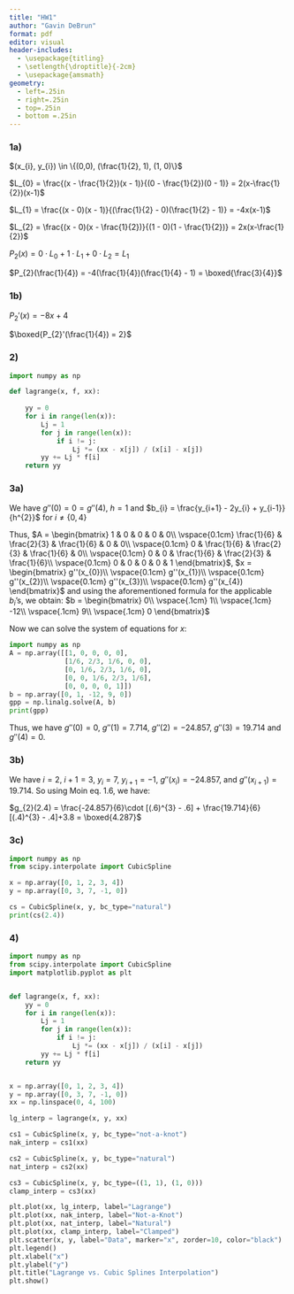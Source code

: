 ```yaml
---
title: "HW1"
author: "Gavin DeBrun"
format: pdf
editor: visual
header-includes:
  - \usepackage{titling}
  - \setlength{\droptitle}{-2cm}
  - \usepackage{amsmath}
geometry:
  - left=.25in
  - right=.25in
  - top=.25in
  - bottom =.25in
---
```

\vspace{-2cm}

### 1a)

$(x_{i}, y_{i}) \in \{(0,0), (\frac{1}{2}, 1), (1, 0)\}$

$L_{0} = \frac{(x - \frac{1}{2})(x - 1)}{(0 - \frac{1}{2})(0 - 1)} = 2(x-\frac{1}{2})(x-1)$

$L_{1} = \frac{(x - 0)(x - 1)}{(\frac{1}{2} - 0)(\frac{1}{2} - 1)} = -4x(x-1)$

$L_{2} = \frac{(x - 0)(x - \frac{1}{2})}{(1 - 0)(1 - \frac{1}{2})} = 2x(x-\frac{1}{2})$

$P_{2}(x) = 0 \cdot L_{0} + 1 \cdot L_{1} + 0 \cdot L_{2} = L_{1}$

$P_{2}(\frac{1}{4}) = -4(\frac{1}{4})(\frac{1}{4} - 1) = \boxed{\frac{3}{4}}$

### 1b)

$P_{2}'(x) = -8x + 4$

$\boxed{P_{2}'(\frac{1}{4}) = 2}$


### 2)


```python
import numpy as np

def lagrange(x, f, xx):
    
    yy = 0
    for i in range(len(x)):
        Lj = 1
        for j in range(len(x)):
            if i != j:
                Lj *= (xx - x[j]) / (x[i] - x[j])
        yy += Lj * f[i]
    return yy
```

### 3a)

We have $g''(0)=0=g''(4)$, $h = 1$ and $b_{i} = \frac{y_{i+1} - 2y_{i} + y_{i-1}}{h^{2}}$ for $i \neq \{0, 4\}$

Thus, $A = \begin{bmatrix}
1 & 0 & 0 & 0 & 0\\ \vspace{0.1cm}
\frac{1}{6} & \frac{2}{3} & \frac{1}{6} & 0 & 0\\ \vspace{0.1cm}
0 & \frac{1}{6} & \frac{2}{3} & \frac{1}{6} & 0\\ \vspace{0.1cm}
0 & 0 & \frac{1}{6} & \frac{2}{3} & \frac{1}{6}\\ \vspace{0.1cm}
0 & 0 & 0 & 0 & 1
\end{bmatrix}$, $x = \begin{bmatrix}
g''(x_{0})\\ \vspace{0.1cm}
g''(x_{1})\\ \vspace{0.1cm}
g''(x_{2})\\ \vspace{0.1cm}
g''(x_{3})\\ \vspace{0.1cm}
g''(x_{4})
\end{bmatrix}$ and using the aforementioned formula for the applicable $b_{i}$'s, we obtain:
$b = \begin{bmatrix}
0\\ \vspace{.1cm}
1\\ \vspace{.1cm}
-12\\ \vspace{.1cm}
9\\ \vspace{.1cm}
0
\end{bmatrix}$

Now we can solve the system of equations for $x$:

```python
import numpy as np
A = np.array([[1, 0, 0, 0, 0],
              [1/6, 2/3, 1/6, 0, 0],
              [0, 1/6, 2/3, 1/6, 0],
              [0, 0, 1/6, 2/3, 1/6],
              [0, 0, 0, 0, 1]])
b = np.array([0, 1, -12, 9, 0])
gpp = np.linalg.solve(A, b)
print(gpp)
```

Thus, we have $g''(0) = 0$, $g''(1) = 7.714$, $g''(2) = -24.857$, $g''(3) = 19.714$ and $g''(4) = 0$.

### 3b)

We have $i = 2$, $i + 1 = 3$, $y_{i} = 7$, $y_{i+1} = -1$, $g''(x_{i}) = -24.857$, and $g''(x_{i+1}) = 19.714$. So using Moin eq. 1.6, we have:

$g_{2}(2.4) = \frac{-24.857}{6}\cdot [(.6)^{3} - .6] + \frac{19.714}{6}[(.4)^{3} - .4]+3.8 = \boxed{4.287}$

### 3c)

```python
import numpy as np
from scipy.interpolate import CubicSpline

x = np.array([0, 1, 2, 3, 4])
y = np.array([0, 3, 7, -1, 0])

cs = CubicSpline(x, y, bc_type="natural")
print(cs(2.4))
```

### 4)

```python
import numpy as np
from scipy.interpolate import CubicSpline
import matplotlib.pyplot as plt


def lagrange(x, f, xx):
    yy = 0
    for i in range(len(x)):
        Lj = 1
        for j in range(len(x)):
            if i != j:
                Lj *= (xx - x[j]) / (x[i] - x[j])
        yy += Lj * f[i]
    return yy


x = np.array([0, 1, 2, 3, 4])
y = np.array([0, 3, 7, -1, 0])
xx = np.linspace(0, 4, 100)

lg_interp = lagrange(x, y, xx)

cs1 = CubicSpline(x, y, bc_type="not-a-knot")
nak_interp = cs1(xx)

cs2 = CubicSpline(x, y, bc_type="natural")
nat_interp = cs2(xx)

cs3 = CubicSpline(x, y, bc_type=((1, 1), (1, 0)))
clamp_interp = cs3(xx)

plt.plot(xx, lg_interp, label="Lagrange")
plt.plot(xx, nak_interp, label="Not-a-Knot")
plt.plot(xx, nat_interp, label="Natural")
plt.plot(xx, clamp_interp, label="Clamped")
plt.scatter(x, y, label="Data", marker="x", zorder=10, color="black")
plt.legend()
plt.xlabel("x")
plt.ylabel("y")
plt.title("Lagrange vs. Cubic Splines Interpolation")
plt.show()
```